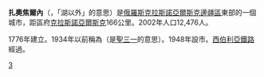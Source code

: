 '''扎奧焦爾內'''（{{lang|ru|Заозёрный}}，「湖以外」的意思）是[[俄羅斯|俄羅斯]][[克拉斯諾亞爾斯克邊疆區|克拉斯諾亞爾斯克邊疆區]]東部的一個城市，距區府[[克拉斯諾亞爾斯克|克拉斯諾亞爾斯克]]166公里。2002年人口12,476人。

1776年建立。1934年以前稱為{{lang|ru|Троицко-Заозёрная}}（{{lang|ru|Троицко}}是[[聖三一|聖三一]]的意思）。1948年設市。[[西伯利亞鐵路|西伯利亞鐵路]]經過。
{{coord|55|58|N|94|42|E|display=title}}
{{克拉斯諾亞爾斯克邊疆區城市}}
[[Category:克拉斯諾亞爾斯克邊疆區城市|З]]